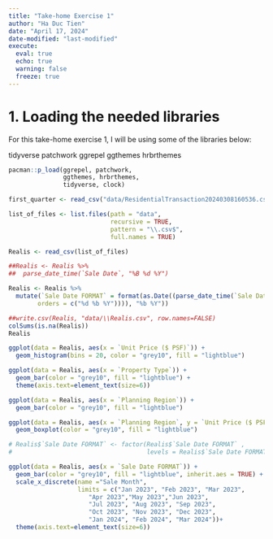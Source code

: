 ```yaml
---
title: "Take-home Exercise 1"
author: "Ha Duc Tien"
date: "April 17, 2024"
date-modified: "last-modified"
execute: 
  eval: true
  echo: true
  warning: false
  freeze: true
---
```


# 1. Loading the needed libraries

For this take-home exercise 1, I will be using some of the libraries below:

tidyverse patchwork ggrepel ggthemes hrbrthemes

```r
pacman::p_load(ggrepel, patchwork, 
               ggthemes, hrbrthemes,
               tidyverse, clock) 
```

```r
first_quarter <- read_csv("data/ResidentialTransaction20240308160536.csv")

list_of_files <- list.files(path = "data",
                            recursive = TRUE,
                            pattern = "\\.csv$",
                            full.names = TRUE)

Realis <- read_csv(list_of_files)
```

```r

##Realis <- Realis %>%
##  parse_date_time(`Sale Date`, "%B %d %Y")

Realis <- Realis %>% 
  mutate(`Sale Date FORMAT` = format(as.Date((parse_date_time(`Sale Date`, 
        orders = c("%d %b %Y")))), "%b %Y"))

##write.csv(Realis, "data/\\Realis.csv", row.names=FALSE)
colSums(is.na(Realis))
Realis
```


```r
ggplot(data = Realis, aes(x = `Unit Price ($ PSF)`)) +
  geom_histogram(bins = 20, color = "grey10", fill = "lightblue")

ggplot(data = Realis, aes(x = `Property Type`)) + 
  geom_bar(color = "grey10", fill = "lightblue") + 
  theme(axis.text=element_text(size=6))

ggplot(data = Realis, aes(x = `Planning Region`)) +
  geom_bar(color = "grey10", fill = "lightblue")

ggplot(data = Realis, aes(x = `Planning Region`, y = `Unit Price ($ PSF)`)) +
  geom_boxplot(color = "grey10", fill = "lightblue")

# Realis$`Sale Date FORMAT` <- factor(Realis$`Sale Date FORMAT` , 
#                                     levels = Realis$`Sale Date FORMAT`)

ggplot(data = Realis, aes(x = `Sale Date FORMAT`)) +
  geom_bar(color = "grey10", fill = "lightblue", inherit.aes = TRUE) +
  scale_x_discrete(name ="Sale Month", 
                   limits = c("Jan 2023", "Feb 2023", "Mar 2023", 
                      "Apr 2023","May 2023","Jun 2023", 
                      "Jul 2023", "Aug 2023", "Sep 2023",
                      "Oct 2023", "Nov 2023", "Dec 2023", 
                      "Jan 2024", "Feb 2024", "Mar 2024"))+
  theme(axis.text=element_text(size=6))
```